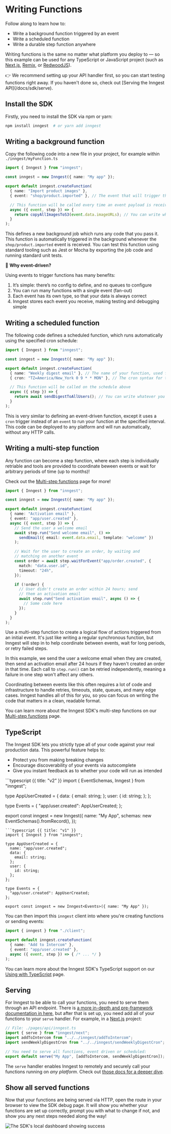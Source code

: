 # Writing Functions

Follow along to learn how to:

- Write a background function triggered by an event
- Write a scheduled function
- Write a durable step function anywhere

Writing functions is the same no matter what platform you deploy to — so this example can be used for any TypeScript or JavaScript project (such as [Next.js](/docs/sdk/serve#framework-next-js), [Remix](/docs/sdk/serve#framework-remix), or [RedwoodJS](/docs/sdk/serve#framework-redwood)).

<Callout>
👉 We recommend setting up your API handler first, so you can start testing functions right away. If you haven't done so, check out [Serving the Inngest API](/docs/sdk/serve).
</Callout>

## Install the SDK

Firstly, you need to install the SDK via npm or yarn:

```bash
npm install inngest  # or yarn add inngest
```

## Writing a background function

Copy the following code into a new file in your project, for example within `./inngest/myFunction.ts`

```typescript
import { Inngest } from "inngest";

const inngest = new Inngest({ name: "My app" });

export default inngest.createFunction(
  { name: "Import product images" },
  { event: "shop/product.imported" }, // The event that will trigger this function

  // This function will be called every time an event payload is received
  async ({ event, step }) => {
    return copyAllImagesToS3(event.data.imageURLs); // You can write whatever you want here.
  }
);
```

This defines a new background job which runs any code that you pass it.  This function is automatically triggered in the background whenever the `shop/product.imported` event is received.  You can test this function using standard tooling such as Jest or Mocha by exporting the job code and running standard unit tests.

💁 **Why event-driven?**

Using events to trigger functions has many benefits:

1. It’s simple:  there’s no config to define, and no queues to configure
2. You can run many functions with a single event (fan-out)
3. Each event has its own type, so that your data is always correct
4. Inngest stores each event you receive, making testing and debugging simple

## Writing a scheduled function

The following code defines a scheduled function, which runs automatically using the specified cron schedule:

```typescript
import { Inngest } from "inngest";

const inngest = new Inngest({ name: "My app" });

export default inngest.createFunction(
  { name: "Weekly digest email" }, // The name of your function, used for observability.
  { cron: "TZ=America/New_York 0 9 * * MON" }, // The cron syntax for the function. TZ= is optional.

  // This function will be called on the schedule above
  async ({ step }) => {
    return await sendDigestToAllUsers(); // You can write whatever you want here.
  }
);
```

This is very similar to defining an event-driven function, except it uses a `cron` trigger instead of an `event` to run your function at the specified interval. This code can be deployed to any platform and will run automatically, without any HTTP calls.

## Writing a multi-step function

Any function can become a step function, where each step is individually retriable and tools are provided to coordinate beween events or wait for arbitrary periods of time (up to months)!

Check out the <a href="/docs/functions/multi-step">Multi-step functions</a> page for more!

```typescript
import { Inngest } from "inngest";

const inngest = new Inngest({ name: "My app" });

export default inngest.createFunction(
  { name: "Activation email" },
  { event: "app/user.created" },
  async ({ event, step }) => {
    // Send the user a welcome email
    await step.run("Send welcome email", () =>
      sendEmail({ email: event.data.email, template: "welcome" })
    );

    // Wait for the user to create an order, by waiting and
    // matching on another event
    const order = await step.waitForEvent("app/order.created", {
      match: "data.user.id",
      timeout: "24h",
    });

    if (!order) {
      // User didn't create an order within 24 hours; send
      // them an activation email
      await step.run("Send activation email", async () => {
        // Some code here
      });
    }
  }
);
```

Use a multi-step function to create a logical flow of actions triggered from an initial event. It's just like writing a regular synchronous function, but Inngest will step in to help coordinate between events, wait for long periods, or retry failed steps.

In this example, we send the user a welcome email when they are created, then send an activation email after 24 hours if they haven't created an order in that time. Each call to `step.run()` can be retried independently, meaning a failure in one step won't affect any others.

Coordinating between events like this often requires a lot of code and infrastructure to handle retries, timeouts, state, queues, and many edge cases. Inngest handles all of this for you, so you can focus on writing the code that matters in a clean, readable format.

You can learn more about the Inngest SDK's multi-step functions on our [Multi-step functions](/docs/functions/multi-step) page.

## TypeScript

The Inngest SDK lets you strictly type all of your code against your real production data. This powerful feature helps to:

- Protect you from making breaking changes
- Encourage discoverability of your events via autocomplete
- Give you instant feedback as to whether your code will run as intended

<CodeGroup forceTabs filename="inngest/client.ts">
```typescript {{ title: "v2" }}
import { EventSchemas, Inngest } from "inngest";

type AppUserCreated = {
  data: {
    email: string;
  };
  user: {
    id: string;
  };
};

type Events = {
  "app/user.created": AppUserCreated;
};

export const inngest = new Inngest({
  name: "My App",
  schemas: new EventSchemas().fromRecord<Events>(),
});
```
```typescript {{ title: "v1" }}
import { Inngest } from "inngest";

type AppUserCreated = {
  name: "app/user.created";
  data: {
    email: string;
  };
  user: {
    id: string;
  };
};

type Events = {
  "app/user.created": AppUserCreated;
};

export const inngest = new Inngest<Events>({ name: "My App" });
```
</CodeGroup>

You can then import this `inngest` client into where you're creating functions or sending events:

```typescript
import { inngest } from "./client";

export default inngest.createFunction(
  { name: "Add to Intercom" },
  { event: "app/user.created" },
  async ({ event, step }) => { /* ... */ }
);
```

You can learn more about the Inngest SDK's TypeScript support on our [Using with TypeScript](/docs/typescript) page.

## Serving

For Inngest to be able to call your functions, you need to serve them through an API endpoint. There is [a more in-depth and pre-framework documentation in here](/docs/sdk/serve), but after that is set up, you need add all of your functions to your `serve` handler. For example, in a [Next.js](/docs/sdk/serve#framework-next-js) project:

```typescript
// File: ./pages/api/inngest.ts
import { serve } from "inngest/next";
import addToIntercom from "../../inngest/addToIntercom";
import sendWeeklyDigestCron from "../../inngest/sendWeeklyDigestCron";

// You need to serve all functions, event driven or scheduled:
export default serve("My App", [addToIntercom, sendWeeklyDigestCron]);
```

The `serve` handler enables Inngest to remotely and securely call your functions running on _any platform_. Check out [those docs for a deeper dive](/docs/sdk/serve).

## Show all served functions

Now that your functions are being served via HTTP, open the route in your browser to view the SDK debug page. It will show you whether your functions are set up correctly, prompt you with what to change if not, and show you any next steps needed along the way!

![The SDK's local dashboard showing success](/assets/docs/sdk/landing.png)
